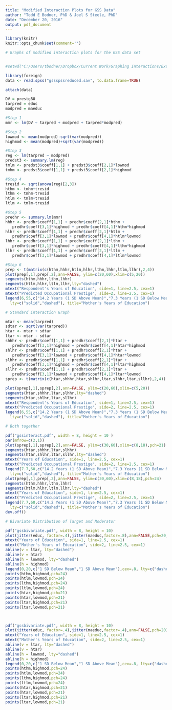 ```yaml
---
title: "Modified Interaction Plots for GSS Data"
author: "Todd E Bodner, PhD & Joel S Steele, PhD"
date: "December 20, 2016"
output: pdf_document
---
```


```r
library(knitr)
knitr::opts_chunk$set(comment='')
```

```r
# Graphs of modified interaction plots for the GSS data set


#setwd("C:/Users/tbodner/Dropbox/Current Work/Graphing Interactions/Examples/GSS/gss spss interaction")

library(foreign)
data <- read.spss("gssspssreduced.sav", to.data.frame=TRUE)

attach(data)

DV = prestg80
tarpred = educ
modpred = maeduc

#Step 1
mmr <- lm(DV ~ tarpred + modpred + tarpred*modpred)

#Step 2
lowmod <- mean(modpred)-sqrt(var(modpred))
highmod <- mean(modpred)+sqrt(var(modpred))

#Step 3
reg <- lm(tarpred ~ modpred)
predst3 <- summary.lm(reg)
tmlm <- predst3$coeff[1,1] + predst3$coeff[2,1]*lowmod
tmhm <- predst3$coeff[1,1] + predst3$coeff[2,1]*highmod

#Step 4
tresid <- sqrt(anova(reg)[2,3])
hthm <- tmhm+tresid
lthm <- tmhm-tresid
htlm <- tmlm+tresid
ltlm <- tmlm-tresid

#Step 5
predhr <- summary.lm(mmr)
hhhr <- predhr$coeff[1,1] + predhr$coeff[2,1]*hthm + 
   predhr$coeff[3,1]*highmod + predhr$coeff[4,1]*hthm*highmod
hlhr <- predhr$coeff[1,1] + predhr$coeff[2,1]*htlm + 
   predhr$coeff[3,1]*lowmod + predhr$coeff[4,1]*htlm*lowmod
lhhr <- predhr$coeff[1,1] + predhr$coeff[2,1]*lthm + 
   predhr$coeff[3,1]*highmod + predhr$coeff[4,1]*lthm*highmod
llhr <- predhr$coeff[1,1] + predhr$coeff[2,1]*ltlm + 
   predhr$coeff[3,1]*lowmod + predhr$coeff[4,1]*ltlm*lowmod

#Step 6
prep <- t(matrix(c(hthm,hhhr,htlm,hlhr,lthm,lhhr,ltlm,llhr),2,4))
plot(prep[,1],prep[,2],ann=FALSE, ylim=c(20,60),xlim=c(5,20))
segments(hthm,hhhr,lthm,lhhr)
segments(htlm,hlhr,ltlm,llhr,lty="dashed")
mtext("Respondent's Years of Education", side=1, line=2.5, cex=1)
mtext("Predicted Occupational Prestige", side=2, line=2.5, cex=1)
legend(6,55,c("14.2 Years (1 SD Above Mean)","7.3 Years (1 SD Below Mean)"),cex=.8, 
  lty=c("solid","dashed"), title="Mother's Years of Education")

# Standard interaction Graph

mtar <- mean(tarpred)
sdtar <- sqrt(var(tarpred))
htar <- mtar + sdtar
ltar <- mtar - sdtar
shhhr <- predhr$coeff[1,1] + predhr$coeff[2,1]*htar + 
   predhr$coeff[3,1]*highmod + predhr$coeff[4,1]*htar*highmod
shlhr <- predhr$coeff[1,1] + predhr$coeff[2,1]*htar + 
   predhr$coeff[3,1]*lowmod + predhr$coeff[4,1]*htar*lowmod
slhhr <- predhr$coeff[1,1] + predhr$coeff[2,1]*ltar + 
   predhr$coeff[3,1]*highmod + predhr$coeff[4,1]*ltar*highmod
sllhr <- predhr$coeff[1,1] + predhr$coeff[2,1]*ltar + 
   predhr$coeff[3,1]*lowmod + predhr$coeff[4,1]*ltar*lowmod
sprep <- t(matrix(c(htar,shhhr,htar,shlhr,ltar,slhhr,ltar,sllhr),2,4))

plot(sprep[,1],sprep[,2],ann=FALSE, ylim=c(20,60),xlim=c(5,20))
segments(htar,shhhr,ltar,slhhr,lty="dashed")
segments(htar,shlhr,ltar,sllhr)
mtext("Respondent's Years of Education", side=1, line=2.5, cex=1)
mtext("Predicted Occupational Prestige", side=2, line=2.5, cex=1)
legend(6,55,c("14.2 Years (1 SD Above Mean)","7.3 Years (1 SD Below Mean)"),cex=.8, 
  lty=c("solid","dashed"), title="Mother's Years of Education")

# Both together

pdf("gssinteract.pdf", width = 8, height = 10 )
par(mfrow=c(2,1))
plot(sprep[,1],sprep[,2],ann=FALSE, ylim=c(30,60),xlim=c(8,18),pch=21)
segments(htar,shhhr,ltar,slhhr)
segments(htar,shlhr,ltar,sllhr,lty="dashed")
mtext("Years of Education", side=1, line=2.5, cex=1)
mtext("Predicted Occupational Prestige", side=2, line=2.5, cex=1)
legend(7.7,60,c("14.2 Years (1 SD Above Mean)","7.3 Years (1 SD Below Mean)"),cex=.8, 
  lty=c("solid","dashed"), title="Mother's Years of Education")
plot(prep[,1],prep[,2],ann=FALSE, ylim=c(30,60),xlim=c(8,18),pch=24)
segments(hthm,hhhr,lthm,lhhr)
segments(htlm,hlhr,ltlm,llhr,lty="dashed")
mtext("Years of Education", side=1, line=2.5, cex=1)
mtext("Predicted Occupational Prestige", side=2, line=2.5, cex=1)
legend(7.7,60,c("14.2 Years (1 SD Above Mean)","7.3 Years (1 SD Below Mean)"),cex=.8, 
  lty=c("solid","dashed"), title="Mother's Years of Education")
dev.off()

# Bivariate Distribution of Target and Moderator

pdf("gssbivariate.pdf", width = 8, height = 10)
plot(jitter(educ, factor=.4),jitter(maeduc,factor=.8),ann=FALSE,pch=20,cex=.6)
mtext("Years of Education", side=1, line=2.5, cex=1)
mtext("Mother's Years of Education", side=2, line=2.5, cex=1)
abline(v = ltar, lty="dashed")
abline(v = htar)
abline(h = lowmod, lty="dashed")
abline(h = highmod)
legend(0,20,c("1 SD Below Mean","1 SD Above Mean"),cex=.8, lty=c("dashed","solid"), title="Reference Lines")
points(hthm,highmod,pch=24)
points(htlm,lowmod,pch=24)
points(lthm,highmod,pch=24)
points(ltlm,lowmod,pch=24)
points(htar,highmod,pch=21)
points(htar,lowmod,pch=21)
points(ltar,highmod,pch=21)
points(ltar,lowmod,pch=21)



pdf("gssbivariate.pdf", width = 8, height = 10)
plot(jitter(educ, factor=.4),jitter(maeduc,factor=.4),ann=FALSE,pch=20)
mtext("Years of Education", side=1, line=2.5, cex=1)
mtext("Mother's Years of Education", side=2, line=2.5, cex=1)
abline(v = ltar, lty="dashed")
abline(v = htar)
abline(h = lowmod, lty="dashed")
abline(h = highmod)
legend(0,20,c("1 SD Below Mean","1 SD Above Mean"),cex=.8, lty=c("dashed","solid"), title="Reference Lines")
points(hthm,highmod,pch=24)
points(htlm,lowmod,pch=24)
points(lthm,highmod,pch=24)
points(ltlm,lowmod,pch=24)
points(htar,highmod,pch=21)
points(htar,lowmod,pch=21)
points(ltar,highmod,pch=21)
points(ltar,lowmod,pch=21)
```


